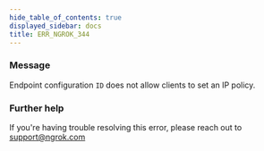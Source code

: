 ```yaml
---
hide_table_of_contents: true
displayed_sidebar: docs
title: ERR_NGROK_344
---
```


### Message

Endpoint configuration `ID` does not allow clients to set an IP policy.

### Further help

If you're having trouble resolving this error, please reach out to [support@ngrok.com](mailto:support@ngrok.com?subject=Help%20with%20ERR_NGROK_344)
